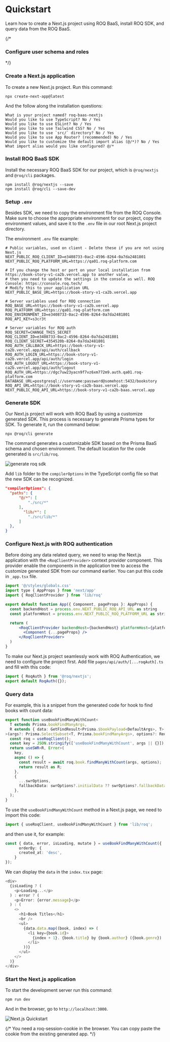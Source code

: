 
# Quickstart

Learn how to create a Next.js project using ROQ BaaS, install ROQ SDK, and query data from the ROQ BaaS.

{/*
### Configure user schema and roles

*/}
<Steps>
### Create a Next.js application

To create a new Next.js project. Run this command:

```shell
npx create-next-app@latest
```

And the follow along the installation questions:

```shell
What is your project named? roq-baas-nextjs
Would you like to use TypeScript? No / Yes
Would you like to use ESLint? No / Yes
Would you like to use Tailwind CSS? No / Yes
Would you like to use `src/` directory? No / Yes
Would you like to use App Router? (recommended) No / Yes
Would you like to customize the default import alias (@/*)? No / Yes
What import alias would you like configured? @/*
```

### Install ROQ BaaS SDK

Install the necessary ROQ BaaS SDK for our project, which is `@roq/nextjs` and `@roq/cli` packages. 

```shell
npm install @roq/nextjs --save
npm install @roq/cli --save-dev
```

### Setup `.env`

Besides SDK, we need to copy the environment file from the ROQ Console. Make sure to choose the appropriate environment for our project, copy the environment values, and save it to the `.env` file in our root Next.js project directory. 

The environment `.env` file example:

```env
# Public variables, used on client - Delete these if you are not using Next.js
NEXT_PUBLIC_ROQ_CLIENT_ID=e3408733-0ac2-4596-8264-0a7da2481801
NEXT_PUBLIC_ROQ_PLATFORM_URL=https://qa01.roq-platform.com

# If you change the host or port on your local installation from https://book-story-v1-ca2b.vercel.app to another value,
# then you need to update the settings in the console as well. ROQ Console: https://console.roq.tech/
# Modify this to your application URL
NEXT_PUBLIC_BASE_URL=https://book-story-v1-ca2b.vercel.app

# Server variables used for ROQ connection
ROQ_BASE_URL=https://book-story-v1-ca2b.vercel.app
ROQ_PLATFORM_URL=https://qa01.roq-platform.com
ROQ_ENVIRONMENT_ID=e3408733-0ac2-4596-8264-0a7da2481801
ROQ_API_KEY=s3cr3t

# Server variables for ROQ auth
ROQ_SECRET=CHANGE_THIS_SECRET
ROQ_CLIENT_ID=e3408733-0ac2-4596-8264-0a7da2481801
ROQ_CLIENT_SECRET=4354520b-8264-0a7da2481801
ROQ_AUTH_CALLBACK_URL=https://book-story-v1-ca2b.vercel.app/api/auth/callback
ROQ_AUTH_LOGIN_URL=https://book-story-v1-ca2b.vercel.app/api/auth/login
ROQ_AUTH_LOGOUT_URL=https://book-story-v1-ca2b.vercel.app/api/auth/logout
ROQ_AUTH_URL=https://dgc7uw23yacn9f7vz6xm772m9.auth.qa01.roq-platform.com
DATABASE_URL=postgresql://username:password@somehost:5432/bookstory
ROQ_API_URL=https://book-story-v1-ca2b-baas.vercel.app
NEXT_PUBLIC_ROQ_API_URL=https://book-story-v1-ca2b-baas.vercel.app
```

### Generate SDK

Our Next.js project will work with ROQ BaaS by using a customize generated SDK. This process is necessary to generate Prisma types for SDK. To generate it, run the command below:

```shell
npx @roq/cli generate
```
The command generates a customizable SDK based on the Prisma BaaS schema and chosen environment. The default location for the code generated is `src/lib/roq`.

![generate roq sdk](/screenshots/generate-sdk.png)

Add `lib` folder to the `compilerOptions` in the TypeScript config file so that the new SDK can be recognized.

```json
"compilerOptions": {
  "paths": {
      "@/*": [
          "./src/*"
      ],
        "lib/*": [
          "./src/lib/*"
      ]
  },
}
```

### Configure Next.js with ROQ authentication

Before doing any data related query, we need to wrap the Next.js application with the `<RoqClientProvider>` context provider component. This provider enable the components in the application tree to access the customize generated SDK from our command earlier. You can put this code in `_app.tsx` file.

```jsx filename="_app.tsx"
import '@/styles/globals.css'
import type { AppProps } from 'next/app'
import { RoqClientProvider } from 'lib/roq'

export default function App({ Component, pageProps }: AppProps) {
  const backendHost = process.env.NEXT_PUBLIC_ROQ_API_URL as string
  const platformHost = process.env.NEXT_PUBLIC_ROQ_PLATFORM_URL as string

  return (
      <RoqClientProvider backendHost={backendHost} platformHost={platformHost}>
        <Component {...pageProps} />
      </RoqClientProvider>
  )
}
```

To make our Next.js project seamlessly work with ROQ Authentication, we need to configure the project first. Add file `pages/api/auth/[...roqAuth].ts` and fill with this code:

```ts filename="[...roqAuth].ts"
import { RoqAuth } from '@roq/nextjs';
export default RoqAuth({});
```

### Query data

For example, this is a snippet from the generated code for hook to find books with count data:

```ts filename="src/lib/roq/roq-hooks.ts"
export function useBookFindManyWithCount<
  T extends Prisma.bookFindManyArgs,
  R extends { data: GetFindResult<Prisma.$bookPayload<DefaultArgs>, T>[]; count: number },
>(args?: Prisma.SelectSubset<T, Prisma.bookFindManyArgs>, options?: RequestOptions, swrOptions?: SWRRequestOptions<R>) {
  const roq = useRoqClient();
  const key = JSON.stringify(['useBookFindManyWithCount', args || {}]);
  return useSWR<R, Error>(
    key,
    async () => {
      const result = await roq.book.findManyWithCount(args, options);
      return result as R;
    },
    {
      ...swrOptions,
      fallbackData: swrOptions?.initialData ?? swrOptions?.fallbackData,
    },
  );
}
```

To use the `useBookFindManyWithCount` method in a Next.js page, we need to import this code:

```ts
import { useRoqClient, useBookFindManyWithCount } from 'lib/roq';
```

and then use it, for example:

```ts 
const { data, error, isLoading, mutate } = useBookFindManyWithCount({
	  orderBy: {
      created_at: 'desc',
    }
});
```
We can display the `data` in the `index.tsx` page:

```ts 
<div>
  {isLoading ? (
    <p>Loading...</p>
  ) : error ? (
    <p>Error: {error.message}</p>
  ) : (
    <>
      <h1>Book Titles</h1>
      <br />
      <ul>
        {data.data.map((book, index) => (
          <li key={book.id}>
            {index + 1}. {book.title} by {book.author} ({book.genre})
          </li>
        ))}
      </ul>
    </>
  )}
</div>
```

### Start the Next.js application

To start the development server run this command:

```shell
npm run dev
```

And in the browser, go to `http://localhost:3000`. 

![Next.js Quickstart](/screenshots/nextjs-quickstart-demo.png)
</Steps>


{/*
You need a roq-session-cookie in the browser. You can copy paste the cookie from the existing generated app.
*/}